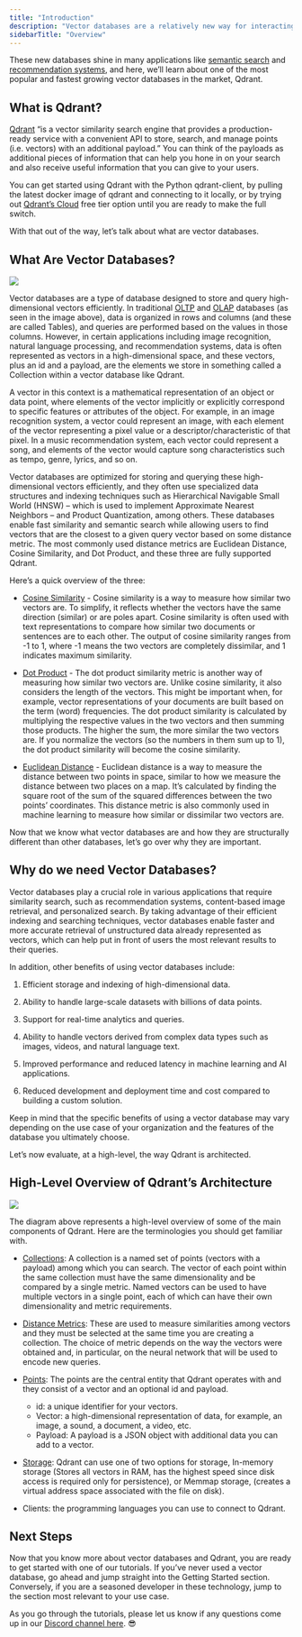 ---
title: "Introduction"
description: "Vector databases are a relatively new way for interacting with abstract data representations derived from opaque machine learning models such as deep learning architectures. These representations are often called vectors or embeddings and they are a compressed version of the data used to train a machine learning model to accomplish a task like sentiment analysis, speech recognition, object detection, and many others."
sidebarTitle: "Overview"
---

These new databases shine in many applications like [semantic search](https://en.wikipedia.org/wiki/Semantic_search) and [recommendation systems](https://en.wikipedia.org/wiki/Recommender_system), and here, we’ll learn about one of the most popular and fastest growing vector databases in the market, Qdrant.

## What is Qdrant?

[Qdrant](https://github.com/qdrant/qdrant) “is a vector similarity search engine that provides a production-ready service with a convenient API to store, search, and manage points (i.e. vectors) with an additional payload.” You can think of the payloads as additional pieces of information that can help you hone in on your search and also receive useful information that you can give to your users.

You can get started using Qdrant with the Python qdrant-client, by pulling the latest docker image of qdrant and connecting to it locally, or by trying out [Qdrant’s Cloud](https://qdrant.to/cloud) free tier option until you are ready to make the full switch.

With that out of the way, let’s talk about what are vector databases.

## What Are Vector Databases?

<Frame>
  <img src="/images/databases.png" />
</Frame>

Vector databases are a type of database designed to store and query high-dimensional vectors efficiently. In traditional [OLTP](https://www.ibm.com/think/topics/oltp) and [OLAP](https://www.ibm.com/think/topics/olap) databases (as seen in the image above), data is organized in rows and columns (and these are called Tables), and queries are performed based on the values in those columns. However, in certain applications including image recognition, natural language processing, and recommendation systems, data is often represented as vectors in a high-dimensional space, and these vectors, plus an id and a payload, are the elements we store in something called a Collection within a vector database like Qdrant.

A vector in this context is a mathematical representation of an object or data point, where elements of the vector implicitly or explicitly correspond to specific features or attributes of the object. For example, in an image recognition system, a vector could represent an image, with each element of the vector representing a pixel value or a descriptor/characteristic of that pixel. In a music recommendation system, each vector could represent a song, and elements of the vector would capture song characteristics such as tempo, genre, lyrics, and so on.

Vector databases are optimized for storing and querying these high-dimensional vectors efficiently, and they often use specialized data structures and indexing techniques such as Hierarchical Navigable Small World (HNSW) – which is used to implement Approximate Nearest Neighbors – and Product Quantization, among others. These databases enable fast similarity and semantic search while allowing users to find vectors that are the closest to a given query vector based on some distance metric. The most commonly used distance metrics are Euclidean Distance, Cosine Similarity, and Dot Product, and these three are fully supported Qdrant.

Here’s a quick overview of the three:

- [Cosine Similarity](https://en.wikipedia.org/wiki/Cosine_similarity) - Cosine similarity is a way to measure how similar two vectors are. To simplify, it reflects whether the vectors have the same direction (similar) or are poles apart. Cosine similarity is often used with text representations to compare how similar two documents or sentences are to each other. The output of cosine similarity ranges from -1 to 1, where -1 means the two vectors are completely dissimilar, and 1 indicates maximum similarity.

- [Dot Product](https://en.wikipedia.org/wiki/Dot_product) - The dot product similarity metric is another way of measuring how similar two vectors are. Unlike cosine similarity, it also considers the length of the vectors. This might be important when, for example, vector representations of your documents are built based on the term (word) frequencies. The dot product similarity is calculated by multiplying the respective values in the two vectors and then summing those products. The higher the sum, the more similar the two vectors are. If you normalize the vectors (so the numbers in them sum up to 1), the dot product similarity will become the cosine similarity.

- [Euclidean Distance](https://en.wikipedia.org/wiki/Euclidean_distance) - Euclidean distance is a way to measure the distance between two points in space, similar to how we measure the distance between two places on a map. It’s calculated by finding the square root of the sum of the squared differences between the two points’ coordinates. This distance metric is also commonly used in machine learning to measure how similar or dissimilar two vectors are.

Now that we know what vector databases are and how they are structurally different than other databases, let’s go over why they are important.

## Why do we need Vector Databases?

Vector databases play a crucial role in various applications that require similarity search, such as recommendation systems, content-based image retrieval, and personalized search. By taking advantage of their efficient indexing and searching techniques, vector databases enable faster and more accurate retrieval of unstructured data already represented as vectors, which can help put in front of users the most relevant results to their queries.

In addition, other benefits of using vector databases include:

1. Efficient storage and indexing of high-dimensional data.

2. Ability to handle large-scale datasets with billions of data points.

3. Support for real-time analytics and queries.

4. Ability to handle vectors derived from complex data types such as images, videos, and natural language text.

5. Improved performance and reduced latency in machine learning and AI applications.

6. Reduced development and deployment time and cost compared to building a custom solution.

Keep in mind that the specific benefits of using a vector database may vary depending on the use case of your organization and the features of the database you ultimately choose.

Let’s now evaluate, at a high-level, the way Qdrant is architected.

## High-Level Overview of Qdrant’s Architecture
<Frame>
  <img src="/images/qdrant_overview_high_level.png" />
</Frame>

The diagram above represents a high-level overview of some of the main components
of Qdrant. Here are the terminologies you should get familiar with.

- [Collections](): A collection is a named set of points (vectors with a payload) among which you can search. The vector of each point within the same collection must have the same dimensionality and be compared by a single metric. Named vectors can be used to have multiple vectors in a single point, each of which can have their own dimensionality and metric requirements.

- [Distance Metrics](): These are used to measure similarities among vectors and they must be selected at the same time you are creating a collection. The choice of metric depends on the way the vectors were obtained and, in particular, on the neural network that will be used to encode new queries.

- [Points](): The points are the central entity that Qdrant operates with and they consist of a vector and an optional id and payload.
   - id: a unique identifier for your vectors.
   - Vector: a high-dimensional representation of data, for example, an image, a sound, a document, a video, etc.
   - Payload: A payload is a JSON object with additional data you can add to a vector.

- [Storage](): Qdrant can use one of two options for storage, In-memory storage (Stores all vectors in RAM, has the highest speed since disk access is required only for persistence), or Memmap storage, (creates a virtual address space associated with the file on disk).

- Clients: the programming languages you can use to connect to Qdrant.

## Next Steps

Now that you know more about vector databases and Qdrant, you are ready to get started with one of our tutorials. If you’ve never used a vector database, go ahead and jump straight into the Getting Started section. Conversely, if you are a seasoned developer in these technology, jump to the section most relevant to your use case.

As you go through the tutorials, please let us know if any questions come up in our [Discord channel here](https://qdrant.to/discord). 😎
